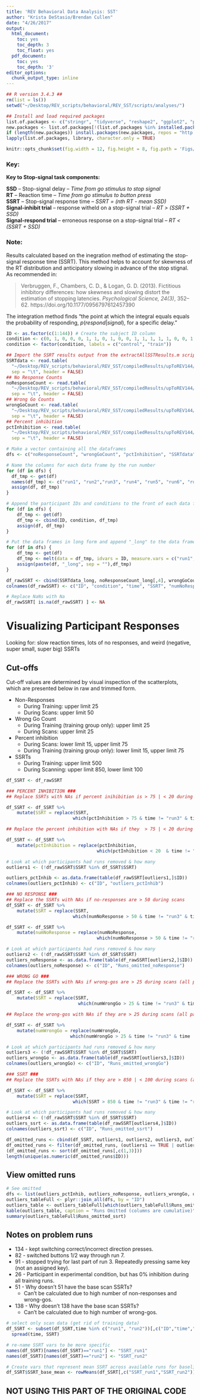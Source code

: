 ```yaml
---
title: 'REV Behavioral Data Analysis: SST'
author: "Krista DeStasio/Brendan Cullen"
date: "4/26/2017"
output:
  html_document:
    toc: yes
    toc_depth: 3
    toc_float: yes
  pdf_document:
    toc: yes
    toc_depth: '3'
editor_options: 
  chunk_output_type: inline
---
```


```r
## R version 3.4.3 ##
rm(list = ls())
setwd("~/Desktop/REV_scripts/behavioral/REV_SST/scripts/analyses/")

## Install and load required packages
list.of.packages <- c("stringr", "tidyverse", "reshape2", "ggplot2", "psych", "gridExtra", "knitr", "lme4", "memisc", "withr", "ez")
new.packages <- list.of.packages[!(list.of.packages %in% installed.packages()[,"Package"])] 
if (length(new.packages)) install.packages(new.packages, repos = "http://cran.us.r-project.org")
lapply(list.of.packages, library, character.only = TRUE)

knitr::opts_chunk$set(fig.width = 12, fig.height = 8, fig.path = 'Figs/', echo = TRUE, warning = FALSE, message = FALSE)
```

### Key:

**Key to Stop-signal task components:**  

**SSD** -- Stop-signal delay -- _Time from go stimulus to stop signal_  
**RT** -- Reaction time -- _Time from go stimulus to button press_  
**SSRT** -- Stop-signal response time -- _SSRT = (nth RT - mean SSD)_    
**Signal-inhibit trial** -- response witheld on a stop-signal trial -- _RT > (SSRT + SSD)_  
**Signal-respond trial** -- erroneous response on a stop-signal trial -- _RT < (SSRT + SSD)_  

### Note:  
Results calculated based on the inegration method of estimating the stop-signal response time (SSRT). This method helps to account for skewness of the RT distribution and anticipatory slowing in advance of the stop stignal. As recommended in:  

>Verbruggen, F., Chambers, C. D., & Logan, G. D. (2013). Fictitious inhibitory differences: how skewness and slowing distort the estimation of stopping latencies. _Psychological Science, 24(3)_, 352–62. https://doi.org/10.1177/0956797612457390  

The integration method finds "the point at which the integral equals equals the probability of responding, $p(respond|signal)$, for a specific delay." 

```r
ID <- as.factor(c(1:144)) # Create the subject ID column
condition <- c(0, 1, 0, 0, 0, 1, 1, 0, 1, 0, 0, 1, 1, 1, 1, 1, 0, 0, 1, 0, 1, 1, 1, 0, 1, 1, 0, 0, 0, 1, 1, 1, 1, 0, 1, 0, 0, 0, 1, 1, 1, 1, 1, 1, 1, 1, 0, 1, 0, 1, 1, 0, 0, 0, 1, 1, 1, 0, 1, 0, 1, 1, 1, 0, 0, 0, 0, 0, 1, 0, 0, 1, 0, 1, 0, 0, 0, 0, 1, 0, 0, 0, 0, 1, 0, 0, 0, 0, 1, 1, 1, 0, 1, 1, 0, 1, 0, 1, 1, 1, 1, 0, 0, 1, 1, 1, 1, 1, 0, 0, 1, 1, 1, 1, 0, 0, 1, 0, 0, 0, 0, 0, 1, 0, 0, 0, 1, 0, 1, 1, 0, 0, 1, 0, 1, 1, 0, 1, 1, 1, 0, 0, 1, 0) # Match the participant to their condition
condition <- factor(condition, labels = c("control", "train"))
```

```r
## Import the SSRT results output from the extractAllSSTResults.m script
SSRTdata <- read.table(
  "~/Desktop/REV_scripts/behavioral/REV_SST/compiledResults/upToREV144/singleVarTxts/REV_SSRTint16.txt",
  sep = "\t", header = FALSE)
## No Response Counts
noResponseCount <- read.table(
  "~/Desktop/REV_scripts/behavioral/REV_SST/compiledResults/upToREV144/initialCheck/NRCount.txt",
  sep = "\t", header = FALSE)
## Wrong Go Counts
wrongGoCount <- read.table(
  "~/Desktop/REV_scripts/behavioral/REV_SST/compiledResults/upToREV144/initialCheck/wrongGoCount.txt",
  sep = "\t", header = FALSE)
## Percent inhibition
pctInhibition <- read.table(
  "~/Desktop/REV_scripts/behavioral/REV_SST/compiledResults/upToREV144/singleVarTxts/REV_PctInhib16.txt",
  sep = "\t", header = FALSE)
```

```r
# Make a vector containing all the dataframes
dfs <- c("noResponseCount", "wrongGoCount", "pctInhibition", "SSRTdata") 

# Name the columns for each data frame by the run number
for (df in dfs) {
  df_tmp <- get(df)
  names(df_tmp) <- c("run1", "run2","run3", "run4", "run5", "run6", "run7", "run8", "run9", "run10", "run11", "run12", "run13", "run14")
  assign(df, df_tmp)
}

# Append the participant IDs and conditions to the front of each data frame
for (df in dfs) {
    df_tmp <- get(df)
    df_tmp <- cbind(ID, condition, df_tmp)
    assign(df, df_tmp)
}

# Put the data frames in long form and append "_long" to the data frame name
for (df in dfs) {
    df_tmp <- get(df)
    df_tmp <- melt(data = df_tmp, idvars = ID, measure.vars = c("run1", "run2","run3", "run4", "run5", "run6", "run7", "run8", "run9", "run10", "run11", "run12", "run13", "run14"), variable.name = "time", value.name = df)
    assign(paste(df, "_long", sep = ""),df_tmp)
}
```

```r
df_rawSSRT <- cbind(SSRTdata_long, noResponseCount_long[,4], wrongGoCount_long[,4], pctInhibition_long[,4])
colnames(df_rawSSRT) <- c("ID", "condition", "time", "SSRT", "numNoResponse", "numWrongGo", "pctInhibition")

# Replace NaNs with Na
df_rawSSRT[ is.na(df_rawSSRT) ] <- NA
```

# Visualizing Participant Responses
Looking for: slow reaction times, lots of no responses, and weird (negative, super small, super big) SSRTs

## Cut-offs
Cut-off values are determined by visual inspection of the scatterplots, which are presented below in raw and trimmed form.  

- Non-Responses  
    + During Training: upper limit 25  
    + During Scans: upper limit 50  
- Wrong Go Count   
    + During Training (training group only): upper limit 25  
    + During Scans: upper limit 25   
- Percent inhibition
    + During Scans: lower limit 15, upper limit 75
    + During Training (training group only): lower limit 15, upper limit 75
- SSRTs
    + During Training: upper limit 500
    + During Scanning: upper limit 850, lower limit 100
    
```r
df_SSRT <- df_rawSSRT
```

```r
### PERCENT INHIBITION ###
## Replace SSRTs with NAs if percent inihibition is > 75 | < 20 during scans (all participants)

df_SSRT <- df_SSRT %>% 
    mutate(SSRT = replace(SSRT, 
                         which(pctInhibition > 75 & time != "run3" & time != "run4" & time != "run5" & time != "run6" & time != "run7" & time != "run8" & time != "run9" & time != "run10" & time != "run11" & time != "run12" & time != "run13" & time != "run14" | pctInhibition < 20 & time != "run3" & time != "run4" & time != "run5" & time != "run6" & time != "run7" & time != "run8" & time != "run9" & time != "run10" & time != "run11" & time != "run12" & time != "run13" & time != "run14"), NA)) # Baseline Scans

## Replace the percent inhibition with NAs if they  > 75 | < 20 during scans (all participants)

df_SSRT <- df_SSRT %>%
    mutate(pctInhibition = replace(pctInhibition,
                                  which(pctInhibition < 20  & time != "run3" & time != "run4" & time != "run5" & time != "run6" & time != "run7" & time != "run8" & time != "run9" & time != "run10" & time != "run11" & time != "run12" & time != "run13" & time != "run14" | pctInhibition > 75 & time != "run3" & time != "run4" & time != "run5" & time != "run6" & time != "run7" & time != "run8" & time != "run9" & time != "run10" & time != "run11" & time != "run12" & time != "run13" & time != "run14"), NA)) # Baseline Scans

# Look at which participants had runs removed & how many
outliers1 <- (!df_rawSSRT$SSRT %in% df_SSRT$SSRT)

outliers_pctInhib <- as.data.frame(table(df_rawSSRT[outliers1,]$ID))
colnames(outliers_pctInhib) <- c("ID", "outliers_pctInhib")
```

```r
### NO RESPONSE ###
## Replace the SSRTs with NAs if no-responses are > 50 during scans
df_SSRT <- df_SSRT %>% 
    mutate(SSRT = replace(SSRT, 
                         which(numNoResponse > 50 & time != "run3" & time != "run4" & time != "run5" & time != "run6" & time != "run7" & time != "run8" & time != "run9" & time != "run10" & time != "run11" & time != "run12" & time != "run13" & time != "run14" | pctInhibition < 20 & time != "run3" & time != "run4" & time != "run5" & time != "run6" & time != "run7" & time != "run8" & time != "run9" & time != "run10" & time != "run11" & time != "run12" & time != "run13" & time != "run14"), NA)) # Baseline Scans

df_SSRT <- df_SSRT %>% 
    mutate(numNoResponse = replace(numNoResponse, 
                                  which(numNoResponse > 50 & time != "run3" & time != "run4" & time != "run5" & time != "run6" & time != "run7" & time != "run8" & time != "run9" & time != "run10" & time != "run11" & time != "run12" & time != "run13" & time != "run14" | pctInhibition < 20 & time != "run3" & time != "run4" & time != "run5" & time != "run6" & time != "run7" & time != "run8" & time != "run9" & time != "run10" & time != "run11" & time != "run12" & time != "run13" & time != "run14"), NA)) # Baseline Scans

# Look at which participants had runs removed & how many
outliers2 <- (!df_rawSSRT$SSRT %in% df_SSRT$SSRT)
outliers_noResponse <- as.data.frame(table(df_rawSSRT[outliers2,]$ID))
colnames(outliers_noResponse) <- c("ID", "Runs_omitted_noResponse")
```

```r
### WRONG GO ###
## Replace the SSRTs with NAs if wrong-gos are > 25 during scans (all participants)

df_SSRT <- df_SSRT %>% 
    mutate(SSRT = replace(SSRT, 
                           which(numWrongGo > 25 & time != "run3" & time != "run4" & time != "run5" & time != "run6" & time != "run7" & time != "run8" & time != "run9" & time != "run10" & time != "run11" & time != "run12" & time != "run13" & time != "run14"), NA)) # Scans

## Replace the wrong-gos with NAs if they are > 25 during scans (all participants)

df_SSRT <- df_SSRT %>% 
    mutate(numWrongGo = replace(numWrongGo, 
                        which(numWrongGo > 25 & time != "run3" & time != "run4" & time != "run5" & time != "run6" & time != "run7" & time != "run8" & time != "run9" & time != "run10" & time != "run11" & time != "run12" & time != "run13" & time != "run14"), NA)) # Baseline Scan

# Look at which participants had runs removed & how many
outliers3 <- (!df_rawSSRT$SSRT %in% df_SSRT$SSRT)
outliers_wrongGo <- as.data.frame(table(df_rawSSRT[outliers3,]$ID))
colnames(outliers_wrongGo) <- c("ID", "Runs_omitted_wrongGo")
```

```r
### SSRT ###
## Replace the SSRTs with NAs if they are > 850 | < 100 during scans (all participants)

df_SSRT <- df_SSRT %>% 
    mutate(SSRT = replace(SSRT,
                         which(SSRT > 850 & time != "run3" & time != "run4" & time != "run5" & time != "run6" & time != "run7" & time != "run8" & time != "run9" & time != "run10" & time != "run11" & time != "run12" & time != "run13" & time != "run14" | SSRT < 100 & time != "run3" & time != "run4" & time != "run5" & time != "run6" & time != "run7" & time != "run8" & time != "run9" & time != "run10" & time != "run11" & time != "run12" & time != "run13" & time != "run14"), NA)) # Baseline Scans

# Look at which participants had runs removed & how many
outliers4 <- (!df_rawSSRT$SSRT %in% df_SSRT$SSRT)
outliers_ssrt <- as.data.frame(table(df_rawSSRT[outliers4,]$ID))
colnames(outliers_ssrt) <- c("ID", "Runs_omitted_ssrt")
```

```r
df_omitted_runs <- cbind(df_SSRT, outliers1, outliers2, outliers3, outliers4)
df_omitted_runs <- filter(df_omitted_runs, (outliers1 == TRUE | outliers2 == TRUE | outliers3 == TRUE | outliers4 == TRUE))
(df_omitted_runs <- sort(df_omitted_runs[,c(1,3)]))
length(unique(as.numeric(df_omitted_runs$ID)))
```

## View omitted runs
```r
# See omitted
dfs <- list(outliers_pctInhib, outliers_noResponse, outliers_wrongGo, outliers_ssrt)
outliers_tableFull <- plyr::join_all(dfs, by = "ID")
outliers_table <- outliers_tableFull[which(outliers_tableFull$Runs_omitted_ssrt != 0),]
kable(outliers_table, caption = "Runs Omitted (columns are cumulative)")
summary(outliers_tableFull$Runs_omitted_ssrt)
```

## Notes on problem runs

- 134 - kept switching correct/incorrect direction presses.  
- 82 - switched buttons 1/2 way through run 7.  
- 91 - stopped trying for last part of run 3. Repeatedly pressing same key (not an assigned key).  
- 26 - Participant in experimental condition, but has 0% inhibition during all training runs.  
- 51 - Why doesn't 51 have the base scan SSRTs?   
    + Can't be calculated due to high number of non-responses and wrong-gos.  
- 138 - Why doesn't 138 have the base scan SSRTs?   
    + Can't be calculated due to high number of wrong-gos.  
    
    
    
```r
# select only scan data (get rid of training data)
df_SSRT <- subset(df_SSRT,time %in% c("run1", "run2"))[,c("ID","time","SSRT")] %>%
  spread(time, SSRT)

# re-name SSRT vars to be more specific
names(df_SSRT)[names(df_SSRT)=="run1"] <- "SSRT_run1"
names(df_SSRT)[names(df_SSRT)=="run2"] <- "SSRT_run2"

# Create vars that represent mean SSRT across available runs for baseline and endpoint scans
df_SSRT$SSRT_base_mean <- rowMeans(df_SSRT[,c("SSRT_run1","SSRT_run2")], na.rm = TRUE)
```

## NOT USING THIS PART OF THE ORIGINAL CODE

<!-- ## Comparison Plots: Raw vs. Cleaned Data   -->
<!-- ```{r Create plots of the data} -->
<!-- ### CHECKING FOR PROBLEMS ### -->
<!-- ## Plot All Non-responses -->
<!-- noResp_raw <- ggplot(df_rawSSRT, aes(x = time, y = numNoResponse, label = ID)) + -->
<!--     geom_point(na.rm = TRUE) + -->
<!--     geom_text(aes(label = ifelse(numNoResponse > 10,as.character(ID),'')),hjust = 0, vjust = 0, na.rm = TRUE) + -->
<!--     ggtitle("Num of Non-Responses Raw Data, \nAll Participants, All Time Points") -->

<!-- ## Plot Wrong Go Count, Scans, All Participants -->
<!-- wrongGo_rawAll <- ggplot(subset(df_rawSSRT, time %in% c("run1", "run2", "run13", "run14"))) + -->
<!--     aes(x = time, y = numWrongGo, label = ID) + -->
<!--     geom_point(na.rm = TRUE) + -->
<!--     geom_text(aes(label = as.character(ID)),hjust = 0, vjust = 0, na.rm = TRUE) + -->
<!--     ggtitle("Wrong Go Count During Scans \nRaw Data, All Participants") -->

<!-- # ## Plot Wrong Gos During Training, Training Group Only -->
<!-- # wrongGo_rawTrn <- ggplot(subset(df_rawSSRT,time %in%  c("run3", "run4", "run5", "run6", "run7", "run8", "run9", "run10", "run11", "run12") & condition == "train")) + -->
<!-- #     aes(x = time, y = numWrongGo, label = ID) + -->
<!-- #     geom_point(na.rm = TRUE) + -->
<!-- #     geom_text(aes(label = ifelse(numWrongGo > 25,as.character(ID),'')),hjust = 0, vjust = 0, na.rm = TRUE) + -->
<!-- #     ggtitle("Wrong Go Count During Training \nRaw Data, Training Group Only") -->

<!-- ## Plot SSRTs during Scan -->
<!-- SSRT_rawScan <- ggplot(subset(df_rawSSRT,time %in% c("run1", "run2", "run13", "run14"))) + -->
<!--     aes(x = time, y = SSRT, label = ID) + -->
<!--     geom_point(na.rm = TRUE) + -->
<!--     geom_text(aes(label = as.character(ID)),hjust = 0, vjust = 0, na.rm = TRUE) + -->
<!--     ggtitle("SSRTs During Scans, \nAll Participants") -->

<!-- # ## Plot SSRTs during training, only for the training group -->
<!-- # SSRT_rawTrn <- ggplot(subset(df_rawSSRT, time %in%  c("run3", "run4", "run5", "run6", "run7", "run8", "run9", "run10", "run11", "run12") & condition == "train")) + -->
<!-- #     aes(x = time, y = SSRT, label = ID) + -->
<!-- #     geom_point(na.rm = TRUE) + -->
<!-- #     geom_text(aes(label = as.character(ID)),hjust = 0, vjust = 0, na.rm = TRUE) + -->
<!-- #     ggtitle("SSRTs During Training Raw Data, \nTraining Group Only") -->

<!-- ## Plot Pct inhibition during Scan -->
<!-- PctInhib_rawScan <- ggplot(subset(df_rawSSRT,time %in% c("run1", "run2", "run13", "run14"))) + -->
<!--     aes(x = time, y = pctInhibition, label = ID) + -->
<!--     geom_point(na.rm = TRUE) + -->
<!--     geom_text(aes(label = as.character(ID)),hjust = 0, vjust = 0, na.rm = TRUE) + -->
<!--     ggtitle("Percent Inhibition During Scans, \nAll Participants") -->

<!-- # ## Plot Percent Inhibition during training for the training group  -->
<!-- # pctInhib_rawTrn <- ggplot(subset(df_rawSSRT, time %in% c("run3", "run4", "run5", "run6", "run7", "run8", "run9", "run10", "run11", "run12") & condition == "train")) + -->
<!-- #     aes(x = time, y = pctInhibition, label = ID) + -->
<!-- #     geom_point(na.rm = TRUE) + -->
<!-- #     geom_jitter(width = 0.25) + -->
<!-- #     geom_text(aes(label = as.character(ID)),hjust = 0, vjust = 0, na.rm = TRUE) + -->
<!-- #     ggtitle("Percent Inhibition Raw Data, \nTraining Group During Training") -->

<!-- ### CLEANED DATA ### -->

<!-- ## Plot All Non-responses -->
<!-- noResp_clean <- ggplot(df_SSRT, aes(x = time, y = numNoResponse, label = ID)) + -->
<!--     geom_point(na.rm = TRUE) + -->
<!--     geom_text(aes(label = ifelse(numNoResponse > 10,as.character(ID),'')),hjust = 0, vjust = 0, na.rm = TRUE) + -->
<!--     ggtitle("Non-Responses, All P's, All Times, \nUpper Limits: Training 25, Scans 50") -->

<!-- ## Plot Wrong Go Count, Scans, All Participants -->
<!-- wrongGo_cleanAll <- ggplot(subset(df_SSRT, time %in% c("run1", "run2", "run13", "run14"))) + -->
<!--     aes(x = time, y = numWrongGo, label = ID) + -->
<!--     geom_point(na.rm = TRUE) + -->
<!--     geom_text(aes(label = as.character(ID)),hjust = 0, vjust = 0, na.rm = TRUE) + -->
<!--     ggtitle("Wrong Gos During Scans, All P's, \nUpper Limit Cut-Off of 25") -->

<!-- # ## Plot Wrong Gos During Training, Training Group Only -->
<!-- # wrongGo_cleanTrn <- ggplot(subset(df_SSRT,time %in%  c("run3", "run4", "run5", "run6", "run7", "run8", "run9", "run10", "run11", "run12") & condition == "train")) + -->
<!-- #     aes(x = time, y = numWrongGo, label = ID) + -->
<!-- #     geom_point(na.rm = TRUE) + -->
<!-- #     geom_text(aes(label = ifelse(numWrongGo > 25,as.character(ID),'')),hjust = 0, vjust = 0, na.rm = TRUE) + -->
<!-- #     ggtitle("Wrong Go's During Training, \nTraining Group Only, Upper Limit 25") -->

<!-- # ## Plot Pct Inhibition during training, training group only  -->
<!-- # PctInhib_cleanTrn <- ggplot(subset(df_SSRT, time %in%  c("run3", "run4", "run5", "run6", "run7", "run8", "run9", "run10", "run11", "run12") & condition == "train")) + -->
<!-- #     aes(x = time, y = pctInhibition, label = ID) + -->
<!-- #     geom_point(na.rm = TRUE) + -->
<!-- #     geom_text(aes(label = as.character(ID)), hjust = 0, vjust = 0, na.rm = TRUE) + -->
<!-- #     ggtitle("Percent Inhibition During Training, \nTraining Group Only, Lower Limit 15, Upper Limit 75") -->

<!-- ## Plot pct inhib during scans for all participants -->
<!-- PctInhib_cleanScan <- ggplot(subset(df_SSRT,time %in% c("run1", "run2", "run13", "run14"))) + -->
<!--     aes(x = time, y = pctInhibition, label = ID) + -->
<!--     geom_point(na.rm = TRUE) + -->
<!--     geom_text(aes(label = as.character(ID)),hjust = 0, vjust = 0, na.rm = TRUE) + -->
<!--     ggtitle("Pct Inhibition During Scans, All P's, \n Lower Limit 15, Upper Limit 75") -->

<!-- ## Plot SSRTs during Scan -->
<!-- SSRT_cleanScan <- ggplot(subset(df_SSRT,time %in% c("run1", "run2", "run13", "run14"))) + -->
<!--     aes(x = time, y = SSRT, label = ID) + -->
<!--     geom_point(na.rm = TRUE) + -->
<!--     geom_text(aes(label = as.character(ID)),hjust = 0, vjust = 0, na.rm = TRUE) + -->
<!--     ggtitle("SSRTs During Scans, All P's, \nUpper Limit 850, Lower Limit 100") -->

<!-- # ## Plot SSRTs during training, only for the training group -->
<!-- # SSRT_cleanTrn <- ggplot(subset(df_SSRT, time %in%  c("run3", "run4", "run5", "run6", "run7", "run8", "run9", "run10", "run11", "run12") & condition == "train")) + -->
<!-- #     aes(x = time, y = SSRT, label = ID) + -->
<!-- #     geom_point(na.rm = TRUE) + -->
<!-- #     geom_text(aes(label = as.character(ID)),hjust = 0, vjust = 0, na.rm = TRUE) + -->
<!-- #     ggtitle("SSRTs During Training, \nTraining Group, Upper Limit 500") -->
<!-- ``` -->

<!-- ### Wrong Gos   -->

<!-- ```{r Plot wrong-gos} -->
<!-- # Define grid layout to locate plots and print each graph -->
<!-- grid.arrange(wrongGo_rawAll, wrongGo_cleanAll, ncol = 2) -->
<!-- grid.arrange(wrongGo_rawTrn, wrongGo_cleanTrn, ncol = 2) -->
<!-- ``` -->

<!-- ### Non-Responses -->
<!-- ```{r Plot non-responses} -->
<!-- grid.arrange(noResp_raw, noResp_clean, ncol = 2) -->
<!-- ``` -->

<!-- ### Percent Inhibition -->
<!-- ```{r Plot percent inhibition} -->
<!-- grid.arrange(PctInhib_rawScan,PctInhib_cleanScan, ncol = 2) -->
<!-- grid.arrange(pctInhib_rawTrn, PctInhib_cleanTrn, ncol = 2) -->
<!-- ``` -->

<!-- ### SSRTs -->
<!-- ```{r plot SSRTs} -->
<!-- grid.arrange(SSRT_rawScan, SSRT_cleanScan, ncol = 2) -->
<!-- grid.arrange(SSRT_rawTrn, SSRT_cleanTrn, ncol = 2) -->
<!-- ``` -->

<!-- ## Description of Omitted Runs by Participant -->
<!-- ```{r Compare clean and raw data} -->
<!-- ## Compare raw and cleaned data frames to find how many runs dropped by participant. Get avg. dropped, min, max, and outliers. -->
<!-- omitted_runs <- (!df_rawSSRT$SSRT %in% df_SSRT$SSRT) -->

<!-- # Plot the number of omitted runs by participant ID -->
<!-- ggplot(df_rawSSRT[omitted_runs,], aes(x = ID)) + -->
<!--     geom_bar() + -->
<!--     theme(plot.title = element_text(hjust = 0.5)) + -->
<!--     ggtitle("Number of Runs Omitted Per Participant") + -->
<!--     labs(x = "Participant ID", y = "Number of Runs Omitted") -->

<!-- runOmit <- as.data.frame(table(df_rawSSRT[omitted_runs,]$ID)) -->
<!-- summary(runOmit$Freq) -->
<!-- ``` -->

<!-- ```{r Create the Pre and Post average SSRT scores, include=FALSE} -->
<!-- # Make a column in the dataframe called prepost. If the run numbers are 1 or 2, put "pre" in the new column. If run num = 13 or 14, put "post" in the new column -->
<!-- df_SSRT$prepost <- ifelse(df_SSRT$time %in% c("run1", "run2"), "pre", ifelse(df_SSRT$time %in% c("run13", "run14"), "post", NA)) -->

<!-- # Take the mean of cells for which IDs match and prepost matches -->
<!-- df_avgSSRT <- df_SSRT %>% group_by(ID, prepost) %>% summarise(mean(SSRT, na.rm = TRUE))  -->

<!-- # Keep only average values for pre and post, discard avg. training SSRT -->
<!-- df_avgSSRT <- df_avgSSRT[ which(df_avgSSRT$prepost == "pre" | df_avgSSRT$prepost == "post"), ]  -->
<!-- df_avgSSRT$prepost <- as.factor(df_avgSSRT$prepost) # Make prepost a factor -->
<!-- df_avgSSRT <- df_avgSSRT[order(df_avgSSRT$prepost),] # Order values in the data frame by the prepost column -->

<!-- condition_twice <- rep(condition, 2) -->
<!-- condition <- cbind(condition_twice) -->
<!-- condition <- factor(condition, labels = c("control", "train")) -->

<!-- df_avgSSRT <- merge(condition, df_avgSSRT, by = 0) -->
<!-- df_avgSSRT <- df_avgSSRT[order(df_avgSSRT$ID),] -->
<!-- df_avgSSRT <- df_avgSSRT[,2:5] -->
<!-- colnames(df_avgSSRT) <- c("condition", "ID", "time", "SSRT_avg") -->
<!-- ``` -->

<!-- ## Final Sample Viable Training Sessions -->
<!-- ```{r Plot how many viable runs participants have} -->
<!-- # Count the viable sessions during "training" for the training group -->
<!-- df_viable_train <- subset(df_SSRT, condition == "train") -->
<!-- df_viable_train <- df_viable_train[ which(df_viable_train$time != "run1" & df_viable_train$time != "run2" & df_viable_train$time != "run13"  & df_viable_train$time != "run14"), ] -->
<!-- df_viable_train <- df_viable_train %>% group_by(ID) %>% summarize(ViableN = sum(!is.na(SSRT))) -->

<!-- # Plot the training group -->
<!-- viable_trn <- qplot(df_viable_train$ViableN, geom = "bar", xlab = "Viable SST Runs", ylab = "Count", main = "Viable Training Sessions, Training Group") -->

<!-- # Count the viable sessions during "training" for the conrol group -->
<!-- df_viable_control <- subset(df_SSRT, condition == "control") -->
<!-- df_viable_control <- df_viable_control[ which(df_viable_control$time != "run1" & df_viable_control$time != "run2" & df_viable_control$time != "run13" & df_viable_control$time != "run14"), ] -->
<!-- df_viable_control <- df_viable_control %>% group_by(ID) %>% summarize(ViableN = sum(!is.na(SSRT))) -->

<!-- # Plot the control group -->
<!-- viable_contr <- qplot(df_viable_control$ViableN, geom = "bar", xlab = "Viable SST Runs", ylab = "Count", main = "Viable Training Sessions, Control Group") -->

<!-- grid.arrange(viable_trn, viable_contr, ncol = 2) -->
<!-- ``` -->

<!-- **Count of viable training sessions (out of 10 possible), training group:** -->
<!-- ```{r plot viable sessions for training group} -->
<!-- table(df_viable_train$ViableN) -->
<!-- ``` -->

<!-- **Count of viable training sessions (out of 10 possible), control group:** -->
<!-- ```{r plot viable sessions for control group} -->
<!-- table(df_viable_control$ViableN) -->
<!-- ``` -->

<!-- **Who was excluded based on too few training sessions?** -->
<!-- ```{r Excluded based on viable training sessions} -->
<!-- ## Exclude participants with too few training sessions -->
<!-- (exclude <- as.numeric(df_viable_train$ID[(df_viable_train$ViableN < 6)])) -->
<!-- ``` -->

<!-- ```{r Create data frames for analysis} -->
<!-- ## Data frame containing pre/post averages, participants excluded based on too few training sessions -->
<!-- df_SSRTprepost <- df_avgSSRT %>% mutate(SSRT_avg = replace(SSRT_avg, which(ID %in% exclude), NA)) -->
<!-- df_SSRTprepost[ is.na(df_SSRTprepost) ] <- NA -->

<!-- ## Data frame with all runs, participants excluded based on above criteria -->
<!-- df_SSRTclean <- df_SSRT %>% mutate(SSRT = replace(SSRT, which(ID %in% exclude), NA)) -->

<!-- ## Data frame with all runs and average base and end SSRT, participants not excluded based on too few runs -->
<!-- colnames(df_avgSSRT) <- c("condition", "ID", "prepost", "SSRT_avg") -->
<!-- df_SSRTallSubs <- merge(df_SSRT,df_avgSSRT, by = c("ID", "condition", "prepost"), all.x = TRUE) -->

<!-- # Label prepost only for runs 1 and 14 -->
<!-- df_SSRTallSubs <- df_SSRTallSubs %>%  -->
<!--     mutate(prepost = replace(prepost,  -->
<!--                                   which(time != "run1" & time != "run14"), NA)) -->
<!-- df_SSRTallSubs <- df_SSRTallSubs %>%  -->
<!--     mutate(SSRT_avg = replace(SSRT_avg,  -->
<!--                                   which(time != "run1" & time != "run14"), NA)) -->

<!-- df_SSRTallSubs$prepost <- as.factor(df_SSRTallSubs$prepost) -->
<!-- str(df_SSRTallSubs) -->
<!-- # Export full data frame -->
<!-- save(df_SSRTallSubs, file = "df_SSRT.Rda") -->
<!-- ``` -->

<!-- # Analyses of SSRT Data -->
<!-- ## Pre-post change in SSRT -->

<!-- ### Multilevel model test of primary hypothesis -->
<!-- ```{r Model pre-post change with lmer} -->
<!-- df_SSRTprepost$time <- relevel(df_SSRTprepost$time, ref = "pre") # make baseline the reference group -->

<!-- # Keep only participants with base and end session data -->
<!-- SSRTcomplete <- df_SSRTprepost[complete.cases(df_SSRTprepost),] -->
<!-- tt <- table(SSRTcomplete$ID) -->
<!-- SSRTcomplete <- SSRTcomplete[SSRTcomplete$ID %in% names(tt[tt > 1]), ] -->
<!-- SSRTcomplete$ID <- factor(SSRTcomplete$ID) -->
<!-- SSRTcomplete$time <- factor(SSRTcomplete$time) -->
<!-- SSRTcomplete$condition <- factor(SSRTcomplete$condition) -->

<!-- # Multilevel model with intercept allowed to vary & fixed slopes for time & condition -->
<!-- multilevel_model <- lmer( SSRT_avg ~ time*condition + (1 |ID), data = SSRTcomplete ) -->
<!-- kable(round(anova(multilevel_model),2)) # have to use anova table rather than summary -->
<!-- #model_norand <- lm( SSRT_avg ~ time*condition, data = SSRTcomplete ) -->
<!-- ``` -->

<!-- ### Repeated measures ANOVA test of main hypothesis for comparison -->
<!-- ```{r Model pre-post change with ezANOVA and lmer} -->
<!-- # Repeated measures ANOVA with SSRT as DV, time as within subs factor, and condition as between subs factor -->
<!-- ezmultilevel_model <- ez::ezANOVA(data = SSRTcomplete, dv = SSRT_avg, wid = ID, within = time, between = condition, type = 3, detailed = TRUE)  -->
<!-- kable(ezmultilevel_model$ANOVA) -->
<!-- ``` -->

<!-- ### Plots -->
<!-- ```{r Bar plot of pre-post change in SSRT} -->
<!-- # calculate the means to plot -->
<!-- #SSRTcomplete$condition <- as.numeric(SSRTcomplete$condition) -->
<!-- #SSRTcomplete$prepost <- as.numeric(SSRTcomplete$prepost) -->
<!-- groups <- group_by(SSRTcomplete, condition, time) -->
<!-- plot_data <- dplyr::summarise(groups,  -->
<!--                        mean = mean(SSRT_avg, na.rm = TRUE), -->
<!--                        sd = sd(SSRT_avg, na.rm = TRUE), -->
<!--                        n = n()) -->
<!-- plot_data <- mutate(plot_data, -->
<!--                     se = sd/sqrt(n), -->
<!--                     ci = qt(0.975,df = n-1)*se) -->

<!-- # Re-level and rename the condition factor for plotting -->
<!-- plot_data$condition <- factor(plot_data$condition, levels(plot_data$condition)[c(2,1)]) -->
<!-- plot_data$condition <- plyr::revalue(plot_data$condition, c("train" = "Training", "control" = "Control")) -->

<!-- # Bar graph of pre-post change by condition with standard error bars. -->

<!-- ggplot(plot_data, aes(x = condition, y = mean, fill = interaction(time, condition))) + -->
<!--    geom_bar(stat = "identity", position = position_dodge(), color = "black", size = .3) + -->
<!--   geom_errorbar(aes(ymin = mean - ci, ymax = mean + ci),  -->
<!--                 size = .8, -->
<!--                 width = .2, -->
<!--                 position = position_dodge(.9)) + -->
<!--     xlab("Condition") + -->
<!--     ylab("SSRT (ms)") + -->
<!-- scale_fill_manual(values = c("#28B463", "#90EE90", "#4169E1", "#87CEEB"),name = "Time",  -->
<!--               labels = c("Baseline", "Endpoint", "Baseline","Endpoint")) + -->
<!--     theme(plot.title = element_text(hjust = 0.5)) + -->
<!--     ggtitle("Mean Stop-Signal Reaction Time at \nPre and Post Intervention by Condition") + -->
<!--     coord_cartesian(ylim = c(200, 320))  + -->
<!--     scale_y_continuous(breaks = seq(200, 320, 10)) + -->
<!--     theme(axis.text = element_text(size = 24), -->
<!--         axis.title = element_text(size = 24, face = "bold"), -->
<!--         legend.title = element_text(size = 14, face = "bold"), -->
<!--         legend.position = c(.98, .98), -->
<!--         legend.justification = c("right", "top"), -->
<!--         legend.key.size = unit(.5, "cm"), -->
<!--         legend.text = element_text(size = 14), -->
<!--         title = element_text(size = 24)) -->
<!-- ``` -->

<!-- ```{r plot the model data} -->
<!-- ggplot(SSRTcomplete, aes(x = time, y = SSRT_avg, fill = condition)) + -->
<!--     geom_boxplot(na.rm = TRUE) + -->
<!--     theme(plot.title = element_text(hjust = 0.5)) + -->
<!--     ggtitle("Pre and Post Stop Signal \nResponse Time (SSRT) by Group") +  -->
<!--     labs(x = "Time Point", y = "Stop Signal Response Time") + -->
<!--     scale_fill_discrete(name = "Condition", -->
<!--                          breaks = c("control", "train"), -->
<!--                          labels = c("Control", "Training")) -->
<!-- ``` -->

<!-- ## Final sample  -->
<!-- ```{r final sample description} -->
<!-- (table(SSRTcomplete$condition))/2 -->
<!-- included_IDs <- dimnames(table(SSRTcomplete$ID)) -->
<!-- save(included_IDs, file = "Included_IDs.rda") -->
<!-- ``` -->

<!-- # Training sessions -->
<!-- ## Linear effect of time within the training sessions (in the training group) -->
<!-- ```{r Use lmer to examine training slopes} -->
<!-- ## Create data frame of only training sessions for training group only -->
<!-- df_SSRTtrain <- subset(df_SSRTclean, condition == "train" & time != "run1" & time != "run2" & time != "run13" & time != "run14")  -->
<!-- ## Data frame of only training sessions, both control and training groups -->
<!-- df_SSRT10ses <- subset(df_SSRTclean, time != "run1" & time != "run2" & time != "run13" & time != "run14")  -->

<!-- # Model -->
<!-- df_SSRTtrain$time <- as.numeric(df_SSRTtrain$time) -->
<!-- mlmodel <- lmer( SSRT ~ time + (1 + time|ID), data = df_SSRTtrain ) -->
<!-- summary(mlmodel) -->

<!-- df_SSRT10ses$time <- as.numeric(df_SSRT10ses$time) -->
<!-- full_mlModel <- lmer( SSRT ~ condition*time + (1 + time | ID), data = df_SSRT10ses) -->
<!-- summary(full_mlModel) -->
<!-- ``` -->

<!-- ## Plots -->
<!-- ```{r Boxplots of SST performance across time} -->
<!-- ggplot(subset(df_SSRTclean, condition == "train" | condition == "control" & time %in% c("run1", "run2", "run13", "run14"))) +  -->
<!--     aes(x = time, y = SSRT, fill = condition) + -->
<!--     geom_boxplot(na.rm = TRUE) + -->
<!--     coord_flip() + -->
<!--     scale_x_discrete(limits = rev(levels(df_SSRTclean$time))) + -->
<!--     theme(plot.title = element_text(hjust = 0.5)) + -->
<!--     ggtitle("Stop Signal Response Times \nby Time and Group") + -->
<!--     labs(x = "Time Point", y = "Stop Signal Response Time") + -->
<!--     scale_fill_discrete(name = "Condition", -->
<!--                          breaks = c("control", "train"), -->
<!--                          labels = c("Control", "Training")) -->
<!-- ``` -->

<!-- # Post-hoc -->
<!-- ## Partial eta-squared -->
<!-- ```{r Partial eta-squared} -->
<!-- anova_table <- anova(multilevel_model) -->
<!-- SS_interaction <- anova_table$'Sum Sq'[3] -->

<!-- mlm_summary <- summary(multilevel_model) -->
<!-- SS_error <- sum(mlm_summary$residuals^2) -->
<!-- partial_etasq <- SS_interaction / (SS_interaction + 3705.7) -->
<!-- meanSqError <- 3705.7 -->

<!-- ``` -->

<!-- ## Correlation coefficient for pre & post SSRT -->
<!-- ```{r Correlation coefficient} -->
<!-- # Create a date frame with averaged SSRT scores in separate columns for pre and post sessions -->
<!-- forCorr <- dcast(data = SSRTcomplete, formula = ID ~ time, fun.aggregate = sum, value.var = "SSRT_avg") -->
<!-- forCorr <- forCorr[,2:3] -->

<!-- # Calculate the correlation coeficient  -->
<!-- correlation_coeff <- cor(x = forCorr$pre, y = forCorr$post, use = "pairwise.complete.obs", method = "pearson") -->
<!-- ``` -->

<!-- ```{r Final N} -->
<!-- # Number of complete cases -->
<!-- length(!is.na(forCorr[,1] & forCorr[,2])) -->
<!-- ``` -->

<!-- ## Plots of outliers -->
<!-- ### Plots of cleaned, averaged SSRTs -->
<!-- ```{r Look at SSRT_avg outliers in cleaned data} -->
<!-- p <- ggplot(data = df_SSRTprepost, aes(x = time, SSRT_avg))  -->

<!-- # Boxplot -->
<!-- p + -->
<!--     geom_boxplot(outlier.size = 4, outlier.colour = "green") + -->
<!--     geom_text(label = df_SSRTprepost$ID)  -->


<!-- # Line plot -->
<!-- p + -->
<!--     geom_line(aes(group = ID, color = factor(condition))) -->
<!-- p + -->
<!--     geom_line(aes(group = ID, color = factor(ID))) -->

<!-- # Both plots overlaid -->

<!-- p + -->
<!--     geom_boxplot(outlier.size=4, outlier.colour = "green") + -->
<!--     geom_text(label = df_SSRTprepost$ID) + -->
<!--     geom_line(aes(group = ID, color = factor(ID))) + -->
<!--     ggtitle("Averaged and Cleaned SSRTs During Scans, Outliers in Green are Beyond 1.5 IQR") -->
<!-- ``` -->

<!-- ### Plots of raw SSRTs from base and end scans -->
<!-- ```{r} -->
<!-- ggplot(subset(df_rawSSRT, time %in% c("run1", "run2", "run13", "run14"))) + -->
<!--     aes(x = time, y = SSRT, label = ID) + -->
<!--     geom_point(na.rm = TRUE) + -->
<!--     geom_boxplot(range = 2.5, outlier.size = 4, outlier.colour = "green") + -->
<!--     geom_text(aes(label = as.character(ID)),hjust = 0, vjust = 0, na.rm = TRUE) + -->
<!--     ggtitle("Raw SSRTs During Scans, Outliers in Green are Beyond 1.5 IQR") -->
<!-- ```  -->